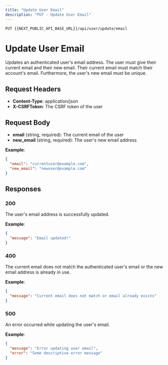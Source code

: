 ```yaml
---
title: "Update User Email"
description: "PUT - Update User Email"
---
```

```
PUT {{NEXT_PUBLIC_API_BASE_URL}}/api/user/update/email
```

# Update User Email

Updates an authenticated user's email address. The user must give their current email and their new email. 
Their current email must match their account's email. Furthermore, the user's new email must be unique.

## Request Headers

- **Content-Type**: application/json  
- **X-CSRFToken**: The CSRF token of the user

## Request Body

- **email** (string, required): The current email of the user
- **new_email** (string, required): The user's new email address

**Example**:  
```json
{
  "email": "currentuser@example.com",
  "new_email": "newuser@example.com"
}
```

## Responses

### 200
The user's email address is successfully updated.  

**Example**:  
```json
{
  "message": "Email updated!"
}
```

### 400
The current email does not match the authenticated user's email or the new email address is already in use.  

**Example**:  
```json
{
  "message": "Current email does not match or email already exists"
}
```

### 500
An error occurred while updating the user's email.  

**Example**:  
```json
{
  "message": "Error updating user email",
  "error": "Some descriptive error message"
}
```